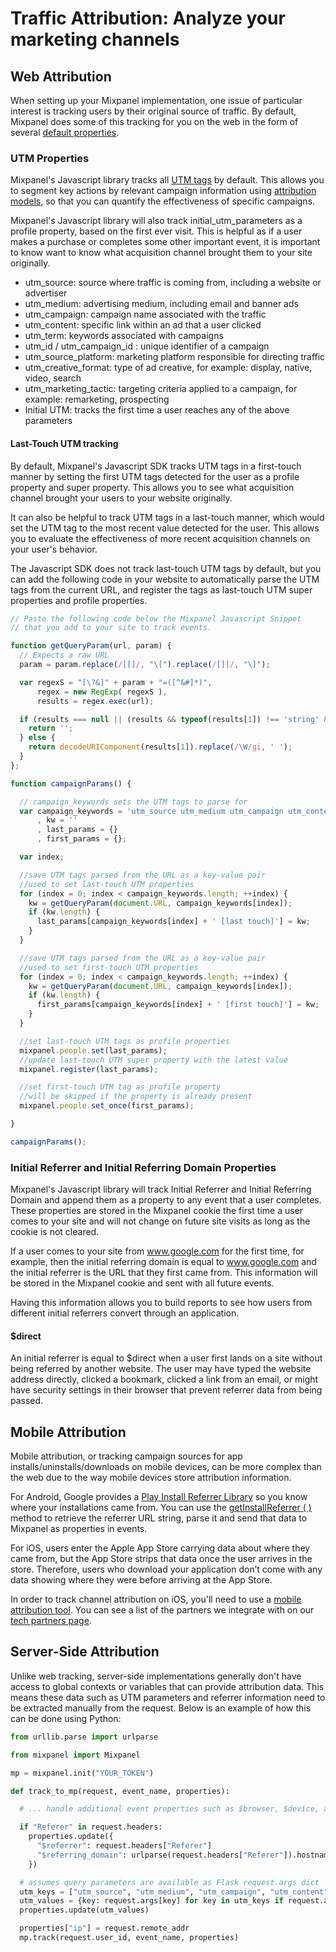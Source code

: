 # Traffic Attribution: Analyze your marketing channels

## Web Attribution

When setting up your Mixpanel implementation, one issue of particular interest is tracking users by their original source of traffic. By default, Mixpanel does some of this tracking for you on the web in the form of several [default properties](/docs/data-structure/property-reference/default-properties).

### UTM Properties

Mixpanel's Javascript library tracks all [UTM tags](/docs/tracking-methods/sdks/javascript#tracking-utm-parameters) by default. This allows you to segment key actions by relevant campaign information using [attribution models](/docs/features/attribution), so that you can quantify the effectiveness of specific campaigns.

Mixpanel's Javascript library will also track initial_utm_parameters as a profile property, based on the first ever visit. This is helpful as if a user makes a purchase or completes some other important event, it is important to know want to know what acquisition channel brought them to your site originally.

- utm_source: source where traffic is coming from, including a website or advertiser
- utm_medium: advertising medium, including email and banner ads
- utm_campaign: campaign name associated with the traffic
- utm_content: specific link within an ad that a user clicked
- utm_term: keywords associated with campaigns
- utm_id / utm_campaign_id : unique identifier of a campaign
- utm_source_platform: marketing platform responsible for directing traffic
- utm_creative_format: type of ad creative, for example: display, native, video, search
- utm_marketing_tactic: targeting criteria applied to a campaign, for example: remarketing, prospecting
- Initial UTM: tracks the first time a user reaches any of the above parameters

#### Last-Touch UTM tracking

By default, Mixpanel's Javascript SDK tracks UTM tags in a first-touch manner by setting the first UTM tags detected for the user as a profile property and super property. This allows you to see what acquisition channel brought your users to your website originally.

It can also be helpful to track UTM tags in a last-touch manner, which would set the UTM tag to the most recent value detected for the user. This allows you to evaluate the effectiveness of more recent acquisition channels on your user's behavior.

The Javascript SDK does not track last-touch UTM tags by default, but you can add the following code in your website to automatically parse the UTM tags from the current URL, and register the tags as last-touch UTM super properties and profile properties.


```javascript
// Paste the following code below the Mixpanel Javascript Snippet 
// that you add to your site to track events.

function getQueryParam(url, param) {
  // Expects a raw URL
  param = param.replace(/[[]/, "\[").replace(/[]]/, "\]");

  var regexS = "[\?&]" + param + "=([^&#]*)",
      regex = new RegExp( regexS ),
      results = regex.exec(url);

  if (results === null || (results && typeof(results[1]) !== 'string' && results[1].length)) {
    return '';
  } else {
    return decodeURIComponent(results[1]).replace(/\W/gi, ' ');
  }
};

function campaignParams() {

  // campaign_keywords sets the UTM tags to parse for
  var campaign_keywords = 'utm_source utm_medium utm_campaign utm_content utm_term'.split(' ')
      , kw = ''
      , last_params = {}
      , first_params = {};

  var index;

  //save UTM tags parsed from the URL as a key-value pair
  //used to set last-touch UTM properties
  for (index = 0; index < campaign_keywords.length; ++index) {
    kw = getQueryParam(document.URL, campaign_keywords[index]);
    if (kw.length) {
      last_params[campaign_keywords[index] + ' [last touch]'] = kw;
    }
  }

  //save UTM tags parsed from the URL as a key-value pair
  //used to set first-touch UTM properties
  for (index = 0; index < campaign_keywords.length; ++index) {
    kw = getQueryParam(document.URL, campaign_keywords[index]);
    if (kw.length) {
      first_params[campaign_keywords[index] + ' [first touch]'] = kw;
    }
  }

  //set last-touch UTM tags as profile properties
  mixpanel.people.set(last_params);
  //update last-touch UTM super property with the latest value
  mixpanel.register(last_params);

  //set first-touch UTM tag as profile property
  //will be skipped if the property is already present
  mixpanel.people.set_once(first_params);

}

campaignParams();
```

### Initial Referrer and Initial Referring Domain Properties

Mixpanel's Javascript library will track Initial Referrer and Initial Referring Domain and append them as a property to any event that a user completes. These properties are stored in the Mixpanel cookie the first time a user comes to your site and will not change on future site visits as long as the cookie is not cleared.

If a user comes to your site from www.google.com for the first time, for example, then the initial referring domain is equal to www.google.com and the initial referrer is the URL that they first came from. This information will be stored in the Mixpanel cookie and sent with all future events.

Having this information allows you to build reports to see how users from different initial referrers convert through an application.

#### $direct

An initial referrer is equal to $direct when a user first lands on a site without being referred by another website. The user may have typed the website address directly, clicked a bookmark, clicked a link from an email, or might have security settings in their browser that prevent referrer data from being passed.

## Mobile Attribution

Mobile attribution, or tracking campaign sources for app installs/uninstalls/downloads on mobile devices, can be more complex than the web due to the way mobile devices store attribution information.

For Android, Google provides a [Play Install Referrer Library](https://developer.android.com/google/play/installreferrer/library) so you know where your installations came from. You can use the [getInstallReferrer ( )](https://developer.android.com/reference/com/android/installreferrer/api/ReferrerDetails#getinstallreferrer) method to retrieve the referrer URL string, parse it and send that data to Mixpanel as properties in events.

For iOS, users enter the Apple App Store carrying data about where they came from, but the App Store strips that data once the user arrives in the store. Therefore, users who download your application don’t come with any data showing where they were before arriving at the App Store.

In order to track channel attribution on iOS, you'll need to use a [mobile attribution tool](/docs/tracking-methods/integrations/mobile-attribution-tracking). You can see a list of the partners we integrate with on our [tech partners page](https://mixpanel.com/partners/integrations?categories=attribution-deep-linking).

## Server-Side Attribution

Unlike web tracking, server-side implementations generally don't have access to global contexts or variables that can provide attribution data. This means these data such as UTM parameters and referrer information need to be extracted manually from the request. Below is an example of how this can be done using Python:

```python
from urllib.parse import urlparse

from mixpanel import Mixpanel

mp = mixpanel.init("YOUR_TOKEN")

def track_to_mp(request, event_name, properties):

  # ... handle additional event properties such as $browser, $device, and $os ...

  if "Referer" in request.headers:
    properties.update({
      "$referrer": request.headers["Referer"]
      "$referring_domain": urlparse(request.headers["Referer"]).hostname
    })

  # assumes query parameters are available as Flask request.args dict
  utm_keys = ["utm_source", "utm_medium", "utm_campaign", "utm_content", "utm_term"]
  utm_values = {key: request.args[key] for key in utm_keys if request.args.get(key)}
  properties.update(utm_values)

  properties["ip"] = request.remote_addr
  mp.track(request.user_id, event_name, properties)
```
